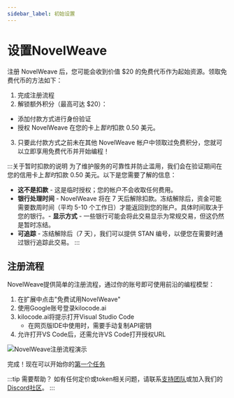 ```yaml
---
sidebar_label: 初始设置
---
```



# 设置NovelWeave

注册 NovelWeave 后，您可能会收到价值 $20 的免费代币作为起始资源。领取免费代币的方法如下：

1. 完成注册流程
2. 解锁额外积分（最高可达 $20）：
* 添加付款方式进行身份验证
* 授权 NovelWeave 在您的卡上*暂时*扣款 0.50 美元。
3. 只要此付款方式之前未在其他 NovelWeave 帐户中领取过免费积分，您就可以立即享用免费代币并开始编程！

:::关于暂时扣款的说明
为了维护服务的可靠性并防止滥用，我们会在验证期间在您的信用卡上*暂时*扣款 0.50 美元。以下是您需要了解的信息：

- **这不是扣款** - 这是临时授权；您的帐户不会收取任何费用。
- **银行处理时间** - NovelWeave 将在 7 天后解除扣款。冻结解除后，资金可能需要数周时间（平均 5-10 个工作日）才能返回到您的账户。具体时间取决于您的银行。- **显示方式** - 一些银行可能会将此交易显示为常规交易，但这仍然是暂时冻结。
- **可追踪** - 冻结解除后（7 天），我们可以提供 STAN 编号，以便您在需要时通过银行追踪此交易。
:::

## 注册流程

NovelWeave提供简单的注册流程，通过你的账号即可使用前沿的编程模型：

1. 在扩展中点击"免费试用NovelWeave"
2. 使用Google账号登录kilocode.ai
3. kilocode.ai将提示打开Visual Studio Code
   * 在网页版IDE中使用时，需要手动复制API密钥
4. 允许打开VS Code后，还需允许VS Code打开授权URL

<img src="/docs/img/setting-up/signupflow.gif" alt="NovelWeave注册流程演示" />

完成！现在可以开始你的[第一个任务](/getting-started/your-first-task)

:::tip 需要帮助？
如有任何定价或token相关问题，请联系[支持团队](mailto:hi@kilocode.ai)或加入我们的<a href={DISCORD_URL} target='_blank'>Discord社区</a>。
:::
